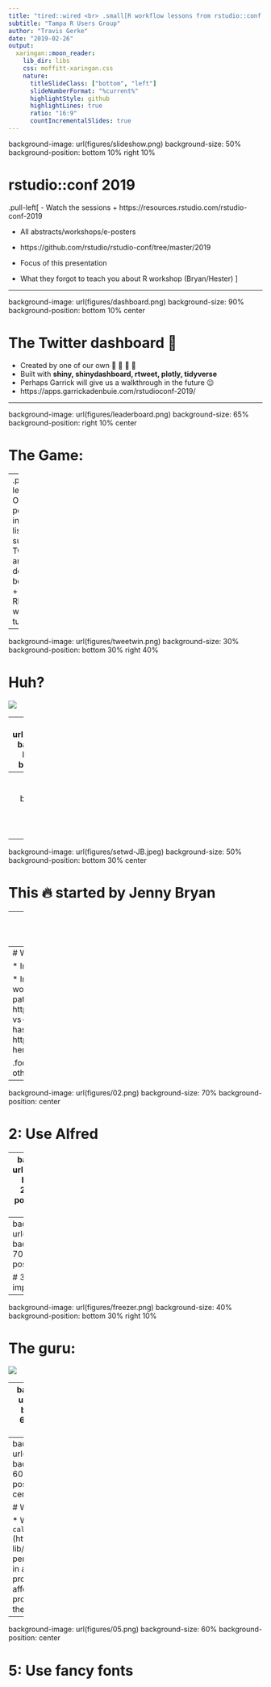 ```yaml
---
title: "tired::wired <br> .small[R workflow lessons from rstudio::conf 2019]"
subtitle: "Tampa R Users Group"  
author: "Travis Gerke"
date: "2019-02-26"
output:
  xaringan::moon_reader:
    lib_dir: libs
    css: moffitt-xaringan.css
    nature:
      titleSlideClass: ["bottom", "left"]
      slideNumberFormat: "%current%"
      highlightStyle: github
      highlightLines: true
      ratio: "16:9"
      countIncrementalSlides: true
---
```


background-image: url(figures/slideshow.png)
background-size: 50%
background-position: bottom 10% right 10%

# rstudio::conf 2019

.pull-left[
- Watch the sessions 
 + https://resources.rstudio.com/rstudio-conf-2019

- All abstracts/workshops/e-posters
 + https://github.com/rstudio/rstudio-conf/tree/master/2019 
 
- Focus of this presentation
 + What they forgot to teach you about R workshop (Bryan/Hester)
]

---

background-image: url(figures/dashboard.png)
background-size: 90%
background-position: bottom 10% center

# The Twitter dashboard &#x1F92F;

- Created by one of our own &#x1F44F; &#x1F44F; &#x1F44F; &#x1F44F;
 + Built with **shiny, shinydashboard, rtweet, plotly, tidyverse**
 + Perhaps Garrick will give us a walkthrough in the future &#x1F609;
 + https://apps.garrickadenbuie.com/rstudioconf-2019/
 
---

background-image: url(figures/leaderboard.png)
background-size: 65%
background-position: right 10% center

# The Game:

--
.pull-left[
* One person in this list <br> sucks at Twitter <br> and doesn't belong!!!
 + Rhymes with turkey
]

---

background-image: url(figures/tweetwin.png)
background-size: 30%
background-position: bottom 30% right 40%

# Huh?

![](figures/tomdelong.gif)

---
background-image: url(figures/thread0.png)
background-size: 50%
background-position: bottom 30% right 40%

# Tired/wired note-taking

* This thread walks through 15 hacks I noticed in the workshop
 + All consisted of some task that I've been doing "tired-style" for years
 + LET'S GET WIRED
 
.footnote[https://twitter.com/travisgerke/status/1086253813210775553]

---
background-image: url(figures/01.png)
background-size: 70%
background-position: center

# 1: Use `here::here()`

---
background-image: url(figures/setwd-JB.jpeg)
background-size: 50%
background-position: bottom 30% center

# This &#x1F525; started by Jenny Bryan 

---
background-image: url(figures/setwd.png)
background-size: 30%
background-position: bottom 30% right 10% 

# Me:

![](figures/office.png)

---
# What `here:here()` solves

* Imagine I send you this script
```r
setwd("~/Desktop/projectRando/temp/")
dat <- read_delim("data/finalfinalv23.txt")
```
* Enjoy your afternoon refactoring (esp if you're on a Windows machine)!!!


* Instead, `here::here()` launches you into a local working directory via Rstudio projects`*`
 + Also writes paths in a OS safe manner
 + More complete argument https://www.tidyverse.org/articles/2017/12/workflow-vs-script/
 + Subtle advantage over `file.path()` that has to do with how `.Rmd` sets paths https://malco.io/2018/11/05/why-should-i-use-the-here-package/
 
.footnote[`*` Most often through `.Rproj`, though there are other ways e.g. `.here` files]

---
background-image: url(figures/02.png)
background-size: 70%
background-position: center

# 2: Use Alfred

---
background-image: url(figures/alfred.png)
background-size: 25%
background-position: bottom 10% center

# Alfred is Mac-specific (sorry Windows &#x1F3BB;)

* Alfred (https://www.alfredapp.com) is a productivity app
 + Through customizable hotkeys or keywords, you can customize how your Mac searches files or opens applications
 + Most useful for prioritizing `.Rproj` files on search (rather than 100s+ of other docs)
 + Here's Hadley Wickham describing his usage https://twitter.com/hadleywickham/status/968624630276804608
 
---
background-image: url(figures/03.png)
background-size: 70%
background-position: center

# 3: File naming is important!

---
background-image: url(figures/freezer.png)
background-size: 40%
background-position: bottom 30% right 10% 

# The guru:

![](figures/fileorg.jpeg)

---
background-image: url(figures/04.png)
background-size: 60%
background-position: center

# 4: Load scripts with `callr`

---
background-image: url(figures/callrex.png)
background-size: 60%
background-position: bottom 10% center

# What `callr` solves

* When you source, `callr` (https://github.com/r-lib/callr) lets you perform computations in a separate R process without affecting the current R process
 + Consider the below example 
 
---
background-image: url(figures/05.png)
background-size: 60%
background-position: center

# 5: Use fancy fonts